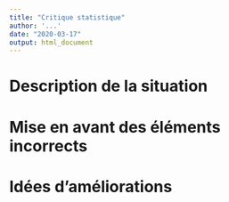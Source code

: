 ```yaml
---
title: "Critique statistique"
author: '...'
date: "2020-03-17"
output: html_document
---
```


# Description de la situation 

<!-- Choisissez un graphique à critiquer. Vous pouvez employez un graphique dans la section [Critique statistique](https://wp.sciviews.org/sdd-umons/?iframe=wp.sciviews.org/sdd-umons-2020/critique-statistique.html) ou bien en choisir un autre ailleurs. -->


# Mise en avant des éléments incorrects

<!-- Expliquer toutes les erreurs trouvées dans le graphique. -->


# Idées d'améliorations

<!-- Indiquez vos propositions pour améliorer ce graphique. -->
